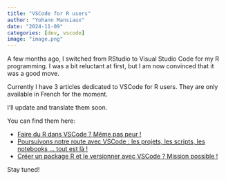 ```yaml
---
title: "VSCode for R users"
author: "Yohann Mansiaux"
date: "2024-11-09"
categories: [dev, vscode]
image: "image.png"
---
```


A few months ago, I switched from RStudio to Visual Studio Code for my R programming. I was a bit reluctant at first, but I am now convinced that it was a good move.

Currently I have 3 articles dedicated to VSCode for R users. They are only available in French for the moment.

I'll update and translate them soon.

You can find them here:

- [Faire du R dans VSCode ? Même pas peur !](https://thinkr.fr/faire-du-r-dans-vscode-meme-pas-peur/)
- [Poursuivons notre route avec VSCode : les projets, les scripts, les notebooks … tout est là !](https://thinkr.fr/poursuivons-notre-route-avec-vscode-les-projets-les-scripts-les-notebooks-tout-est-la/)
- [Créer un package R et le versionner avec VSCode ? Mission possible !](https://thinkr.fr/creer-un-package-r-et-le-versionner-avec-vscode-mission-possible/)

Stay tuned! 